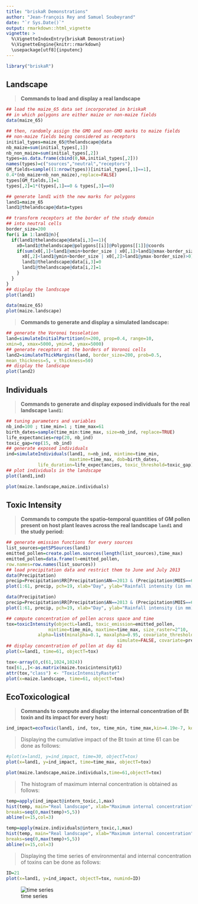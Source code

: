 ```yaml
---
title: "briskaR Demonstrations"
author: "Jean-françois Rey and Samuel Soubeyrand"
date: "`r Sys.Date()`"
output: rmarkdown::html_vignette
vignette: >
  %\VignetteIndexEntry{briskaR Demonstration}
  %\VignetteEngine{knitr::rmarkdown}
  \usepackage[utf8]{inputenc}
---
```


```r
library("briskaR")
```

## Landscape

> __Commands to load and display a real landscape__
  
```r
## load the maize_65 data set incorporated in briskaR
## in which polygons are either maize or non-maize fields
data(maize_65)

## then, randomly assign the GMO and non-GMO marks to maize fields
## non-maize fields being considered as receptors
initial_types=maize_65@thelandscape@data
nb_maize=sum(initial_types[,1])
nb_non_maize=sum(initial_types[,2])
types=as.data.frame(cbind(0,NA,initial_types[,2]))
names(types)=c("sources","neutral","receptors")
GM_fields=sample((1:nrow(types))[initial_types[,1]==1],
0.4*(nb_maize+nb_non_maize),replace=FALSE)
types[GM_fields,1]=1
types[,2]=1*(types[,1]==0 & types[,3]==0)

## generate land1 with the new marks for polygons
land1=maize_65
land1@thelandscape@data=types

## transform receptors at the border of the study domain
## into neutral cells
border_size=200
for(i in 1:land1@n){
  if(land1@thelandscape@data[i,3]==1){
    x0=land1@thelandscape@polygons[[i]]@Polygons[[1]]@coords
    if(sum(x0[,1]<land1@xmin+border_size | x0[,1]>land1@xmax-border_size |
      x0[,2]<land1@ymin+border_size | x0[,2]>land1@ymax-border_size)>0){
      land1@thelandscape@data[i,3]=0
      land1@thelandscape@data[i,2]=1
    }
  }
}
## display the landscape
plot(land1)
```
```r
data(maize_65)
plot(maize.landscape)
```

>__Commands to generate and display a simulated landscape:__
```r
## generate the Voronoi tesselation
land=simulateInitialPartition(n=200, prop=0.4, range=10,
xmin=0, xmax=5000, ymin=0, ymax=5000)
## generate receptors at the borders of Voronoi cells
land2=simulateThickMargins(land, border_size=200, prob=0.5,
mean_thickness=5, v_thickness=50)
## display the landscape
plot(land2)
```

## Individuals

  > __Commands to generate and display exposed individuals for the real landscape `land1`:__
  
```r
## tuning parameters and variables
nb_ind=100 ; time_min=1 ; time_max=61
birth_dates=sample(time_min:time_max, size=nb_ind, replace=TRUE)
life_expectancies=rep(20, nb_ind)
toxic_gap=rep(15, nb_ind)
## generate exposed individuals
ind=simulateIndividuals(land1, n=nb_ind, mintime=time_min,
                        maxtime=time_max, dob=birth_dates,
            life_duration=life_expectancies, toxic_threshold=toxic_gap)
## plot individuals in the landscape
plot(land1,ind)
```
```r
plot(maize.landscape,maize.individuals)
```

## Toxic Intensity

  >__Commands to compute the spatio--temporal quantities of GM pollen present on host plant leaves across the real landscape `land1` and the study period:__


```r
## generate emission functions for every sources
list_sources=getSPSources(land1)
emitted_pollen=create.pollen.sources(length(list_sources),time_max)
emitted_pollen=data.frame(t=emitted_pollen,
row.names=row.names(list_sources))
## load precipitation data and restrict them to June and July 2013
data(Precipitation)
precip=Precipitation$RR[Precipitation$AN==2013 & (Precipitation$MOIS==6 | Precipitation$MOIS==7)]
plot(1:61, precip, pch=19, xlab="Day", ylab="Rainfall intensity (in mm)")
```
```r
data(Precipitation)
precip=Precipitation$RR[Precipitation$AN==2013 & (Precipitation$MOIS==6 | Precipitation$MOIS==7)]
plot(1:61, precip, pch=19, xlab="Day", ylab="Rainfall intensity (in mm)")
```

```r
## compute concentration of pollen across space and time
tox=toxicIntensity(objectL=land1, toxic_emission=emitted_pollen,
                mintime=time_min, maxtime=time_max, size_raster=2^10,
            alpha=list(minalpha=0.1, maxalpha=0.95, covariate_threshold=30,
                                          simulate=FALSE, covariate=precip))
## display concentration of pollen at day 61
plot(x=land1, time=61, objectT=tox)
```
```r
tox<-array(0,c(61,1024,1024))
tox[61,,]<-as.matrix(maize.toxicintensity61)
attr(tox,"class") <- "ToxicIntensityRaster"
plot(x=maize.landscape, time=61, objectT=tox)
```

## EcoToxicological

  >__Commands to compute and display the internal concentration of Bt toxin and its impact for every host:__

```r
ind_impact=ecoToxic(land1, ind, tox, time_min, time_max,kin=4.19e-7, kout=0.1, deltat=0.1)
```

  >Displaying the cumulative impact of the Bt toxin at time 61 can be done as follows:
```r
#plot(x=land1, y=ind_impact, time=30, objectT=tox)
plot(x=land1, y=ind_impact, time=time_max, objectT=tox)
```
```r
plot(maize.landscape,maize.individuals,time=61,objectT=tox)
```

  >The histogram of maximum internal concentration is obtained as follows:
```r
temp=apply(ind_impact@intern_toxic,1,max)
hist(temp, main="Real landscape", xlab="Maximum internal concentration",
breaks=seq(0,max(temp)+5,5))
abline(v=15,col=3)
```
```r
temp=apply(maize.individuals@intern_toxic,1,max)
hist(temp, main="Real landscape", xlab="Maximum internal concentration",
breaks=seq(0,max(temp)+5,5))
abline(v=15,col=3)
```

  >Displaying the time series of environmental and internal concentration of toxins can be done as follows:
```r
ID=21
plot(x=land1, y=ind_impact, objectT=tox, numind=ID)
```
![time series](toxic21.png)

